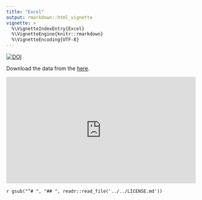 ```yaml
---
title: "Excel"
output: rmarkdown::html_vignette
vignette: >
  %\VignetteIndexEntry{Excel}
  %\VignetteEngine{knitr::rmarkdown}
  %\VignetteEncoding{UTF-8}
---
```


[![DOI](https://joss.theoj.org/papers/10.21105/joss.02376/status.svg)](https://doi.org/10.21105/joss.02376)

Download the data from the [here](/articles/data.html).

<style>.embed-container { position: relative; padding-bottom: 56.25%; height: 0; overflow: hidden; max-width: 100%; } .embed-container iframe, .embed-container object, .embed-container embed { position: absolute; top: 0; left: 0; width: 100%; height: 100%; }</style><div class='embed-container'><iframe src='https://www.youtube.com/embed/gV9TR3wTNNU?rel=0' frameborder='0' allowfullscreen></iframe></div>


`r gsub("^# ", "## ", readr::read_file('../../LICENSE.md'))`
